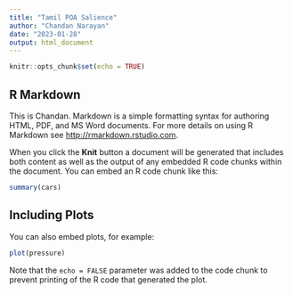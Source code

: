 ```yaml
---
title: "Tamil POA Salience"
author: "Chandan Narayan"
date: "2023-01-28"
output: html_document
---
```


```r
knitr::opts_chunk$set(echo = TRUE)
```

## R Markdown

This is Chandan. Markdown is a simple formatting syntax for authoring HTML, PDF, and MS Word documents. For more details on using R Markdown see <http://rmarkdown.rstudio.com>.

When you click the **Knit** button a document will be generated that includes both content as well as the output of any embedded R code chunks within the document. You can embed an R code chunk like this:

```r
summary(cars)
```

## Including Plots

You can also embed plots, for example:

```r
plot(pressure)
```

Note that the `echo = FALSE` parameter was added to the code chunk to prevent printing of the R code that generated the plot.
